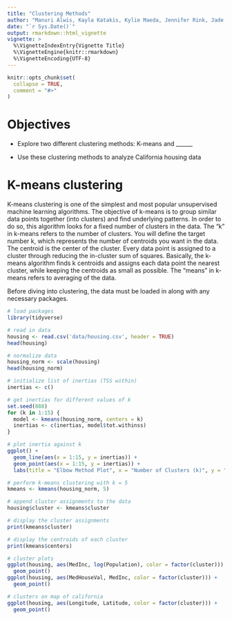 ```yaml
---
title: "Clustering Methods"
author: "Manuri Alwis, Kayla Katakis, Kylie Maeda, Jennifer Rink, Jade Thai"
date: "`r Sys.Date()`"
output: rmarkdown::html_vignette
vignette: >
  %\VignetteIndexEntry{Vignette Title}
  %\VignetteEngine{knitr::rmarkdown}
  %\VignetteEncoding{UTF-8}
---
```


```r
knitr::opts_chunk$set(
  collapse = TRUE,
  comment = "#>"
)
```

# Objectives

-   Explore two different clustering methods: K-means and \_\_\_\_\_\_

-   Use these clustering methods to analyze California housing data

# **K-means clustering**

K-means clustering is one of the simplest and most popular unsupervised machine learning algorithms. The objective of k-means is to group similar data points together (into clusters) and find underlying patterns. In order to do so, this algorithm looks for a fixed number of clusters in the data. The "k" in k-means refers to the number of clusters. You will define the target number k, which represents the number of centroids you want in the data. The centroid is the center of the cluster. Every data point is assigned to a cluster through reducing the in-cluster sum of squares. Basically, the k-means algorithm finds k centroids and assigns each data point the nearest cluster, while keeping the centroids as small as possible. The "means" in k-means refers to averaging of the data.

Before diving into clustering, the data must be loaded in along with any necessary packages.

```r
# load packages
library(tidyverse)

# read in data
housing <- read.csv('data/housing.csv', header = TRUE)
head(housing)
```

```r
# normalize data
housing_norm <- scale(housing)
head(housing_norm)

```

```r
# initialize list of inertias (TSS within)
inertias <- c()

# get inertias for different values of k
set.seed(888)
for (k in 1:15) {
  model <- kmeans(housing_norm, centers = k)
  inertias <- c(inertias, model$tot.withinss)
}

```

```r
# plot inertia against k
ggplot() +
  geom_line(aes(x = 1:15, y = inertias)) +
  geom_point(aes(x = 1:15, y = inertias)) +
  labs(title = "Elbow Method Plot", x = "Number of Clusters (k)", y = "Inertia")

```

```r
# perform k-means clustering with k = 5
kmeans <- kmeans(housing_norm, 5)

```

```r
# append cluster assignments to the data
housing$cluster <- kmeans$cluster

# display the cluster assignments
print(kmeans$cluster)
```

```r
# display the centroids of each cluster
print(kmeans$centers)
```

```r
# cluster plots
ggplot(housing, aes(MedInc, log(Population), color = factor(cluster))) +
  geom_point()
ggplot(housing, aes(MedHouseVal, MedInc, color = factor(cluster))) +
  geom_point()
```

```r
# clusters on map of california
ggplot(housing, aes(Longitude, Latitude, color = factor(cluster))) +
  geom_point()
```
